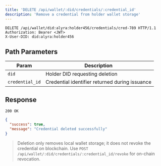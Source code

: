 ```yaml
---
title: 'DELETE /api/wallet/:did/credentials/:credential_id'
description: 'Remove a credential from holder wallet storage'
---
```


```http
DELETE /api/wallet/did:alyra:holder456/credentials/cred-789 HTTP/1.1
Authorization: Bearer <JWT>
X-User-DID: did:alyra:holder456
```

## Path Parameters

| Param | Description |
|-------|-------------|
| `did` | Holder DID requesting deletion |
| `credential_id` | Credential identifier returned during issuance |

## Response

`200 OK`

```json
{
  "success": true,
  "message": "Credential deleted successfully"
}
```

> Deletion only removes local wallet storage; it does not revoke the credential on blockchain. Use `POST /api/wallet/:did/credentials/:credential_id/revoke` for on-chain revocation.
